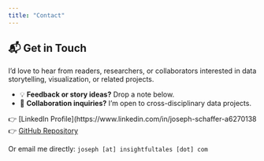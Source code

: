 ```yaml
---
title: "Contact"
---
```


## 📬 Get in Touch

I'd love to hear from readers, researchers, or collaborators interested in data storytelling, visualization, or related projects.

-   💡 **Feedback or story ideas?** Drop a note below.\
-   🧠 **Collaboration inquiries?** I’m open to cross-disciplinary data projects.

👉 \[LinkedIn Profile\](https://www.linkedin.com/in/joseph-schaffer-a6270138\
👉 [GitHub Repository](https://github.com/starry1969/insightfultales)

Or email me directly: `joseph [at] insightfultales [dot] com`
